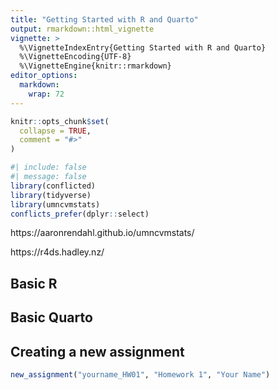 ```yaml
---
title: "Getting Started with R and Quarto"
output: rmarkdown::html_vignette
vignette: >
  %\VignetteIndexEntry{Getting Started with R and Quarto}
  %\VignetteEncoding{UTF-8}
  %\VignetteEngine{knitr::rmarkdown}
editor_options: 
  markdown: 
    wrap: 72
---
```


```r
knitr::opts_chunk$set(
  collapse = TRUE,
  comment = "#>"
)
```

```r
#| include: false
#| message: false
library(conflicted)
library(tidyverse)
library(umncvmstats)
conflicts_prefer(dplyr::select)
```

https://aaronrendahl.github.io/umncvmstats/


https://r4ds.hadley.nz/


## Basic R

## Basic Quarto

## Creating a new assignment

```r
new_assignment("yourname_HW01", "Homework 1", "Your Name")
```
